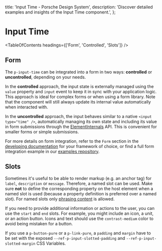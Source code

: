 
  title: 'Input Time - Porsche Design System',
  description: 'Discover detailed examples and insights of the Input Time component.',
};

# Input Time <ComponentStatus tagName="p-input-time"></ComponentStatus>

<TableOfContents headings={['Form', 'Controlled', 'Slots']} />

## Form

The `p-input-time` can be integrated into a form in two ways: **controlled** or **uncontrolled**, depending on your
needs.

In the **controlled** approach, the input state is externally managed using the `value` property and `input` event to
keep it in sync with your application logic. This approach is ideal for complex forms or when using a form library. Note
that the component will still always update its internal value automatically when interacted with.

In the **uncontrolled** approach, the input behaves similar to a native `<input type="time" />`, automatically managing
its own state and including its value in form submissions through the
[ElementInternals](https://developer.mozilla.org/en-US/docs/Web/API/ElementInternals) API. This is convenient for
smaller forms or simple submissions.

For more details on form integration, refer to the `Form` section in the
[developing documentation](/developing/introduction) for your framework of choice, or find a full form integration
example in our [examples repository](https://github.com/porsche-design-system/examples/tree/main/frameworks).

<ComponentExample codeSample={inputTimeExampleForm} />

## Slots

Sometimes it's useful to be able to render markup (e.g. an anchor tag) for `label`, `description` or `message`.
Therefore, a named slot can be used. Make sure **not** to define the corresponding property on the host element when a
named slot is used (because a property definition is preferred over a named slot). For named slots only
[phrasing content](https://developer.mozilla.org/en-US/docs/Web/Guide/HTML/Content_categories#Phrasing_content) is
allowed.

If you need to provide additional information or actions to the user, you can use the `start` and `end` slots. For
example, you might include an icon, a unit, or an action button. Icons and text should use the `contrast-medium` color
to avoid being mistaken for a button.

If you use a `p-button-pure` or a `p-link-pure`, a `padding` and `margin` have to be set with the exposed
`--ref-p-input-slotted-padding` and `--ref-p-input-slotted-margin` CSS Variables.

<ComponentStory story={inputTimeStorySlots} />
